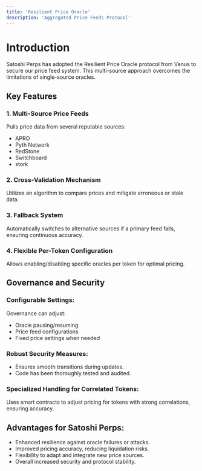 ```yaml
---
title: 'Resilient Price Oracle'
description: 'Aggregated Price Feeds Protocol'
---
```


# Introduction

Satoshi Perps has adopted the Resilient Price Oracle protocol from Venus to secure our price feed system. This multi-source approach overcomes the limitations of single-source oracles.

## Key Features

### 1. Multi-Source Price Feeds
Pulls price data from several reputable sources:
- APRO
- Pyth Network
- RedStone
- Switchboard
- stork

### 2. Cross-Validation Mechanism
Utilizes an algorithm to compare prices and mitigate erroneous or stale data.

### 3. Fallback System
Automatically switches to alternative sources if a primary feed fails, ensuring continuous accuracy.

### 4. Flexible Per-Token Configuration
Allows enabling/disabling specific oracles per token for optimal pricing.

## Governance and Security

### Configurable Settings:
Governance can adjust:
- Oracle pausing/resuming
- Price feed configurations
- Fixed price settings when needed

### Robust Security Measures:
- Ensures smooth transitions during updates.
- Code has been thoroughly tested and audited.

### Specialized Handling for Correlated Tokens:
Uses smart contracts to adjust pricing for tokens with strong correlations, ensuring accuracy.

## Advantages for Satoshi Perps:
- Enhanced resilience against oracle failures or attacks.
- Improved pricing accuracy, reducing liquidation risks.
- Flexibility to adapt and integrate new price sources.
- Overall increased security and protocol stability.
